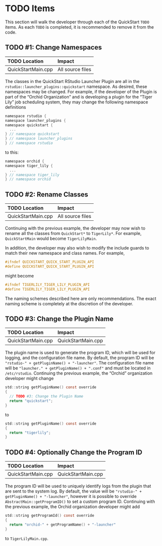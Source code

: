 # TODO Items {#todos}
This section will walk the developer through each of the QuickStart `TODO` items. As each `TODO` is completed, it is recommended to remove it from the code.

## TODO #1: Change Namespaces
 
TODO Location        Impact
-------------------  -----------------
QuickStartMain.cpp   All source files

The classes in the QuickStart RStudio Launcher Plugin are all in the `rstudio::launcher_plugins::quickstart` namespace. As desired, these namespaces may be changed. For example, if the developer of the Plugin is part of the "Orchid Organization" and is developing a plugin for the "Tiger Lily" job scheduling system, they may change the following namespace definitions

```c
namespace rstudio {
namespace launcher_plugins {
namespace quickstart {
  ...
} // namespace quickstart
} // namespace launcher_plugins
} // namespace rstudio
```

to this:
```c
namespace orchid {
namespace tiger_lily {
  ...
} // namespace tiger_lily
} // namespace orchid
```

## TODO #2: Rename Classes
 
TODO Location        Impact
-------------------  -----------------
QuickStartMain.cpp   All source files

Continuing with the previous example, the developer may now wish to rename all the classes from `QuickStart*` to `TigerLily*`. For example, `QuickStartMain` would become `TigerLilyMain`.

In addition, the developer may also wish to modify the include guards to match their new namespace and class names. For example,

```c
#ifndef QUICKSTART_QUICK_START_PLUGIN_API
#define QUICKSTART_QUICK_START_PLUGIN_API
```

might become

```c
#ifndef TIGERLILY_TIGER_LILY_PLUGIN_API
#define TIGERLILY_TIGER_LILY_PLUGIN_API
```

The naming schemes described here are only recommendations. The exact naming scheme is completely at the discretion of the developer.

## TODO #3: Change the Plugin Name
 
TODO Location        Impact
-------------------  -------------------
QuickStartMain.cpp   QuickStartMain.cpp


The plugin name is used to generate the program ID, which will be used for logging, and the configuration file name. By default, the program ID will be `"rstudio-" + getPluginName() + "-launcher"`. The configuration file name will be `"launcher." + getPluginName() + ".conf"` and must be located in `/etc/rstudio`. Continuing the previous example, the "Orchid" organization developer might change

```c
std::string getPluginName() const override
{
  // TODO #3: Change the Plugin Name
  return "quickstart";
}
```

to 

```c
std::string getPluginName() const override
{
  return "tigerlily";
}
```

## TODO #4: Optionally Change the Program ID
 
TODO Location        Impact
-------------------  -------------------
QuickStartMain.cpp   QuickStartMain.cpp


The program ID will be used to uniquely identify logs from the plugin that are sent to the system log. By default, the value will be `"rstudio-" + getPluginName() + "-launcher"`, however it is possible to override `AbstractMain::getProgramID()` to set a custom program ID. Continuing with the previous example, the Orchid organization developer might add 

```c
std::string getProgramId() const override
{
  return "orchid-" + getProgramName() + "-launcher"
}
```

to `TigerLilyMain.cpp`.
